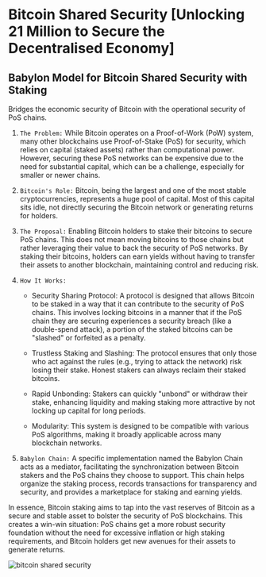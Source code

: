 # Bitcoin Shared Security [Unlocking 21 Million to Secure the Decentralised Economy]

## Babylon Model for Bitcoin Shared Security with Staking

Bridges the economic security of Bitcoin with the operational security of PoS chains.

1. `The Problem:` While Bitcoin operates on a Proof-of-Work (PoW) system, many other blockchains use Proof-of-Stake (PoS) for security, which relies on capital (staked assets) rather than computational power. However, securing these PoS networks can be expensive due to the need for substantial capital, which can be a challenge, especially for smaller or newer chains.

2. `Bitcoin's Role:` Bitcoin, being the largest and one of the most stable cryptocurrencies, represents a huge pool of capital. Most of this capital sits idle, not directly securing the Bitcoin network or generating returns for holders.

3. `The Proposal:` Enabling Bitcoin holders to stake their bitcoins to secure PoS chains. This does not mean moving bitcoins to those chains but rather leveraging their value to back the security of PoS networks. By staking their bitcoins, holders can earn yields without having to transfer their assets to another blockchain, maintaining control and reducing risk.

4. `How It Works:`

   - Security Sharing Protocol: A protocol is designed that allows Bitcoin to be staked in a way that it can contribute to the security of PoS chains. This involves locking bitcoins in a manner that if the PoS chain they are securing experiences a security breach (like a double-spend attack), a portion of the staked bitcoins can be "slashed" or forfeited as a penalty.

   - Trustless Staking and Slashing: The protocol ensures that only those who act against the rules (e.g., trying to attack the network) risk losing their stake. Honest stakers can always reclaim their staked bitcoins.

   - Rapid Unbonding: Stakers can quickly "unbond" or withdraw their stake, enhancing liquidity and making staking more attractive by not locking up capital for long periods.

   - Modularity: This system is designed to be compatible with various PoS algorithms, making it broadly applicable across many blockchain networks.

5. `Babylon Chain:` A specific implementation named the Babylon Chain acts as a mediator, facilitating the synchronization between Bitcoin stakers and the PoS chains they choose to support. This chain helps organize the staking process, records transactions for transparency and security, and provides a marketplace for staking and earning yields.

In essence, Bitcoin staking aims to tap into the vast reserves of Bitcoin as a secure and stable asset to bolster the security of PoS blockchains. This creates a win-win situation: PoS chains get a more robust security foundation without the need for excessive inflation or high staking requirements, and Bitcoin holders get new avenues for their assets to generate returns.

<img src="/assets/bitcoin-shared-security.png" alt="bitcoin shared security" />
